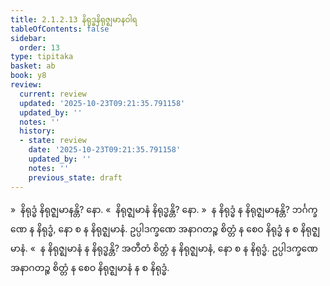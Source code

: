 ```yaml
---
title: 2.1.2.13 နိရုဒ္ဓနိရုဇ္ဈမာနဝါရ
tableOfContents: false
sidebar:
  order: 13
type: tipitaka
basket: ab
book: y8
review:
  current: review
  updated: '2025-10-23T09:21:35.791158'
  updated_by: ''
  notes: ''
  history:
  - state: review
    date: '2025-10-23T09:21:35.791158'
    updated_by: ''
    notes: ''
    previous_state: draft
---
```



<ReviewStatus review={frontmatter.review} showDetails={true} />

<HypothesisAnnotation frontmatter={frontmatter} />

<DynamicBreadcrumb />

<Division number="103" book="y8" e="ch" v="34" p="312">

<Paragraph number="490" book="y8">
»  နိရုဒ္ဓံ နိရုဇ္ဈမာနန္တိ? နော.
</Paragraph>

<Paragraph number="491" book="y8">
«  နိရုဇ္ဈမာနံ နိရုဒ္ဓန္တိ? နော.
</Paragraph>

<Paragraph number="492" book="y8">
»  န နိရုဒ္ဓံ န နိရုဇ္ဈမာနန္တိ?
</Paragraph>

<Paragraph number="493" book="y8">
ဘင်္ဂက္ခဏေ န နိရုဒ္ဓံ, နော စ န နိရုဇ္ဈမာနံ. ဥပ္ပါဒက္ခဏေ အနာဂတဉ္စ စိတ္တံ န စေဝ နိရုဒ္ဓံ န စ နိရုဇ္ဈမာနံ.
</Paragraph>

<Paragraph number="494" book="y8">
«  န နိရုဇ္ဈမာနံ န နိရုဒ္ဓန္တိ?
</Paragraph>

<Paragraph number="495" book="y8">
အတီတံ စိတ္တံ န နိရုဇ္ဈမာနံ, နော စ န နိရုဒ္ဓံ. ဥပ္ပါဒက္ခဏေ အနာဂတဉ္စ စိတ္တံ န စေဝ နိရုဇ္ဈမာနံ န စ နိရုဒ္ဓံ.
</Paragraph>
</Division>